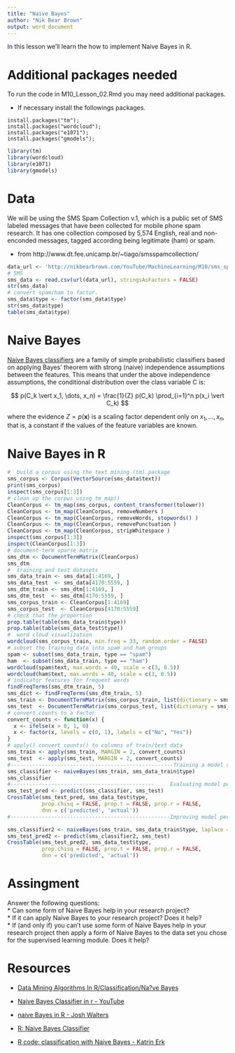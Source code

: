```yaml
---
title: "Naive Bayes"
author: "Nik Bear Brown"
output: word_document
---
```


In this lesson we'll learn the how to implement Naive Bayes in R.

# Additional packages needed
 
To run the code in M10_Lesson_02.Rmd you may need additional packages.

* If necessary install the followings packages.

`install.packages("tm");`    
`install.packages("wordcloud");`    
`install.packages("e1071");`   
`install.packages("gmodels");`  

```r
library(tm)
library(wordcloud)
library(e1071)
library(gmodels)
```

# Data

We will be using the SMS Spam Collection v.1, which is a public set of SMS labeled messages that have been collected for mobile phone spam research. It has one collection composed by 5,574 English, real and non-enconded messages, tagged according being legitimate (ham) or spam.   

- from http://www.dt.fee.unicamp.br/~tiago/smsspamcollection/  

```r
data_url <- 'http://nikbearbrown.com/YouTube/MachineLearning/M10/sms_spam.csv'
# SMS
sms_data <- read.csv(url(data_url), stringsAsFactors = FALSE)
str(sms_data)
# convert spam/ham to factor.
sms_data$type <- factor(sms_data$type)
str(sms_data$type)
table(sms_data$type)
```

# Naive Bayes   

[Naive Bayes classifiers](https://en.wikipedia.org/wiki/Naive_Bayes_classifier) are a family of simple probabilistic classifiers based on applying Bayes' theorem with strong (naive) independence assumptions between the features. This means that under the above independence assumptions, the conditional distribution over the class variable C is:

$$
p(C_k \vert x_1, \dots, x_n) = \frac{1}{Z} p(C_k) \prod_{i=1}^n p(x_i \vert C_k)
$$

where the evidence $Z = p(\mathbf{x})$ is a scaling factor dependent only on $x_1, \dots, x_n$, that is, a constant if the values of the feature variables are known.   

# Naive Bayes in R

```r
#  build a corpus using the text mining (tm) package 
sms_corpus <- Corpus(VectorSource(sms_data$text))
print(sms_corpus)
inspect(sms_corpus[1:3])
# clean up the corpus using tm_map()
CleanCorpus <- tm_map(sms_corpus, content_transformer(tolower))
CleanCorpus <- tm_map(CleanCorpus, removeNumbers )
CleanCorpus <- tm_map(CleanCorpus, removeWords, stopwords() )
CleanCorpus <- tm_map(CleanCorpus, removePunctuation )
CleanCorpus <- tm_map(CleanCorpus, stripWhitespace )
inspect(sms_corpus[1:3])
inspect(CleanCorpus[1:3])
# document-term sparse matrix
sms_dtm <- DocumentTermMatrix(CleanCorpus)
sms_dtm
#  training and test datasets
sms_data_train <- sms_data[1:4169, ]
sms_data_test  <- sms_data[4170:5559, ]
sms_dtm_train <- sms_dtm[1:4169, ]
sms_dtm_test  <- sms_dtm[4170:5559, ]
sms_corpus_train <- CleanCorpus[1:4169]
sms_corpus_test  <- CleanCorpus[4170:5559]
# check that the proportion 
prop.table(table(sms_data_train$type))
prop.table(table(sms_data_test$type))
#  word cloud visualization
wordcloud(sms_corpus_train, min.freq = 33, random.order = FALSE)
# subset the training data into spam and ham groups
spam <- subset(sms_data_train, type == "spam")
ham  <- subset(sms_data_train, type == "ham")
wordcloud(spam$text, max.words = 40, scale = c(3, 0.5))
wordcloud(ham$text, max.words = 40, scale = c(3, 0.5))
# indicator features for frequent words
findFreqTerms(sms_dtm_train, 5)
sms_dict <- findFreqTerms(sms_dtm_train, 5)
sms_train <- DocumentTermMatrix(sms_corpus_train, list(dictionary = sms_dict))
sms_test  <- DocumentTermMatrix(sms_corpus_test, list(dictionary = sms_dict))
# convert counts to a factor
convert_counts <- function(x) {
  x <- ifelse(x > 0, 1, 0)
  x <- factor(x, levels = c(0, 1), labels = c("No", "Yes"))
}
# apply() convert_counts() to columns of train/test data
sms_train <- apply(sms_train, MARGIN = 2, convert_counts)
sms_test  <- apply(sms_test, MARGIN = 2, convert_counts)
#----------------------------------------------------Training a model on the data --------------------
sms_classifier <- naiveBayes(sms_train, sms_data_train$type)
sms_classifier
#----------------------------------------------     Evaluating model performance --------------------
sms_test_pred <- predict(sms_classifier, sms_test)
CrossTable(sms_test_pred, sms_data_test$type,
           prop.chisq = FALSE, prop.t = FALSE, prop.r = FALSE,
           dnn = c('predicted', 'actual'))
#---------------------------------------------------Improving model performance ----------------------

sms_classifier2 <- naiveBayes(sms_train, sms_data_train$type, laplace = 1)
sms_test_pred2 <- predict(sms_classifier2, sms_test)
CrossTable(sms_test_pred2, sms_data_test$type,
           prop.chisq = FALSE, prop.t = FALSE, prop.r = FALSE,
           dnn = c('predicted', 'actual'))
```

# Assingment

  Answer the following questions:   
    * Can some form of Naive Bayes help in your research project?     
    * If it can apply Naive Bayes to your research project? Does it help?     
    * If (and only if) you can't use some form of Naive Bayes help in your research project then apply a form of Naive Bayes to the data set you chose for the supervised learning module. Does it help?       


# Resources   

* [Data Mining Algorithms In R/Classification/Na?ve Bayes](https://en.wikibooks.org/wiki/Data_Mining_Algorithms_In_R/Classification/Na%C3%AFve_Bayes)    

* [Naive Bayes Classifier in r - YouTube](https://www.youtube.com/watch?v=-SeyrC4yZF4)    

* [naive Bayes in R - Josh Walters](http://joshwalters.com/2012/11/27/naive-bayes-classification-in-r.html)    

* [R: Naive Bayes Classifier](http://ugrad.stat.ubc.ca/R/library/e1071/html/naiveBayes.html)    

* [R code: classification with Naive Bayes - Katrin Erk](http://www.katrinerk.com/courses/r-worksheets/r-code-classification-with-naive-bayes)    

```












```